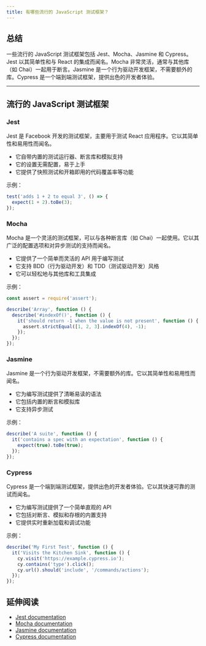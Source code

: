 ```yaml
---
title: 有哪些流行的 JavaScript 测试框架？
---
```


## 总结

一些流行的 JavaScript 测试框架包括 Jest、Mocha、Jasmine 和 Cypress。Jest 以其简单性和与 React 的集成而闻名。Mocha 非常灵活，通常与其他库（如 Chai）一起用于断言。Jasmine 是一个行为驱动开发框架，不需要额外的库。Cypress 是一个端到端测试框架，提供出色的开发者体验。

***

## 流行的 JavaScript 测试框架

### Jest

Jest 是 Facebook 开发的测试框架，主要用于测试 React 应用程序。它以其简单性和易用性而闻名。

* 它自带内置的测试运行器、断言库和模拟支持
* 它的设置无需配置，易于上手
* 它提供了快照测试和开箱即用的代码覆盖率等功能

示例：

```js
test('adds 1 + 2 to equal 3', () => {
  expect(1 + 2).toBe(3);
});
```

### Mocha

Mocha 是一个灵活的测试框架，可以与各种断言库（如 Chai）一起使用。它以其广泛的配置选项和对异步测试的支持而闻名。

* 它提供了一个简单而灵活的 API 用于编写测试
* 它支持 BDD（行为驱动开发）和 TDD（测试驱动开发）风格
* 它可以轻松地与其他库和工具集成

示例：

```js
const assert = require('assert');

describe('Array', function () {
  describe('#indexOf()', function () {
    it('should return -1 when the value is not present', function () {
      assert.strictEqual([1, 2, 3].indexOf(4), -1);
    });
  });
});
```

### Jasmine

Jasmine 是一个行为驱动开发框架，不需要额外的库。它以其简单性和易用性而闻名。

* 它为编写测试提供了清晰易读的语法
* 它包括内置的断言和模拟库
* 它支持异步测试

示例：

```js
describe('A suite', function () {
  it('contains a spec with an expectation', function () {
    expect(true).toBe(true);
  });
});
```

### Cypress

Cypress 是一个端到端测试框架，提供出色的开发者体验。它以其快速可靠的测试而闻名。

* 它为编写测试提供了一个简单直观的 API
* 它包括对断言、模拟和存根的内置支持
* 它提供实时重新加载和调试功能

示例：

```js
describe('My First Test', function () {
  it('Visits the Kitchen Sink', function () {
    cy.visit('https://example.cypress.io');
    cy.contains('type').click();
    cy.url().should('include', '/commands/actions');
  });
});
```

## 延伸阅读

* [Jest documentation](https://jestjs.io/docs/getting-started)
* [Mocha documentation](https://mochajs.org/#getting-started)
* [Jasmine documentation](https://jasmine.github.io/pages/getting_started.html)
* [Cypress documentation](https://docs.cypress.io/guides/overview/why-cypress)
